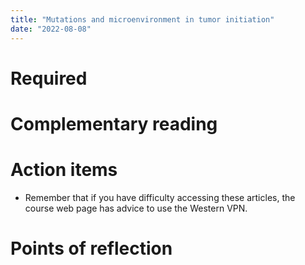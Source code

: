 ```yaml
---
title: "Mutations and microenvironment in tumor initiation"
date: "2022-08-08"
---
```




# Required

# Complementary reading


# Action items  

- Remember that if you have difficulty accessing these articles, the course web page has advice to use the Western VPN.


# Points of reflection

